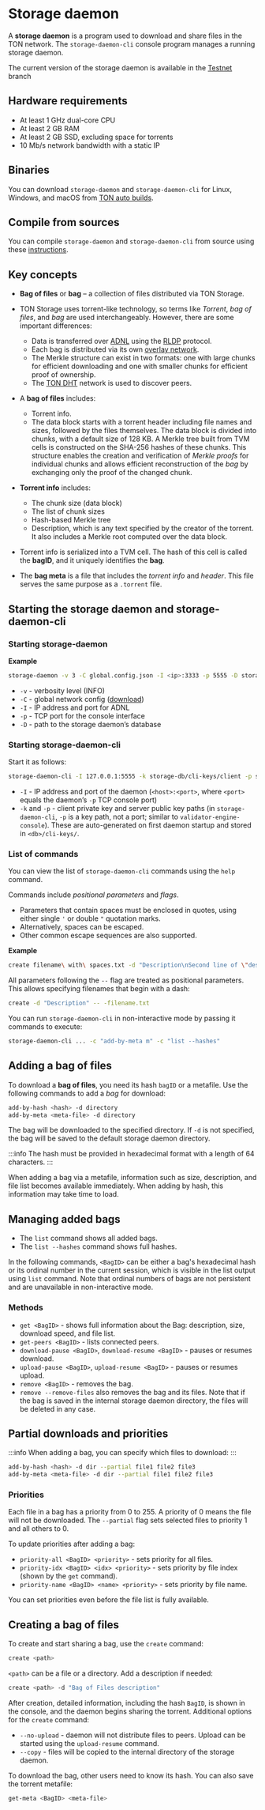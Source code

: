 
# Storage daemon

A **storage daemon** is a program used to download and share files in the TON network. The `storage-daemon-cli` console program manages a running storage daemon.

The current version of the storage daemon is available in the [Testnet](https://github.com/ton-blockchain/ton/tree/testnet) branch

## Hardware requirements

- At least 1 GHz dual-core CPU
- At least 2 GB RAM
- At least 2 GB SSD, excluding space for torrents
- 10 Mb/s network bandwidth with a static IP

## Binaries

You can download `storage-daemon` and `storage-daemon-cli` for Linux, Windows, and macOS from [TON auto builds](https://github.com/ton-blockchain/ton/releases/latest).

## Compile from sources

You can compile `storage-daemon` and `storage-daemon-cli` from source using these [instructions](/v3/guidelines/smart-contracts/howto/compile/compilation-instructions#storage-daemon).

## Key concepts

- **Bag of files** or **bag** – a collection of files distributed via TON Storage.

- TON Storage uses torrent-like technology, so terms like _Torrent_, _bag of files_, and _bag_ are used interchangeably. However, there are some important differences:
  - Data is transferred over [ADNL](/v3/documentation/network/protocols/adnl/overview) using the [RLDP](/v3/documentation/network/protocols/rldp) protocol.
  - Each bag is distributed via its own [overlay network](/v3/documentation/network/protocols/overlay).
  - The Merkle structure can exist in two formats: one with large chunks for efficient downloading and one with smaller chunks for efficient proof of ownership.
  - The [TON DHT](/v3/documentation/network/protocols/dht/overview) network is used to discover peers.

- A **bag of files** includes:
  - Torrent info.
  - The data block starts with a torrent header including file names and sizes, followed by the files themselves. The data block is divided into chunks, with a default size of 128 KB. A Merkle tree built from TVM cells is constructed on the SHA-256 hashes of these chunks. This structure enables the creation and verification of _Merkle proofs_ for individual chunks and allows efficient reconstruction of the _bag_ by exchanging only the proof of the changed chunk.

- **Torrent info** includes:
  - The chunk size (data block)
  - The list of chunk sizes
  - Hash-based Merkle tree
  - Description, which is any text specified by the creator of the torrent. It also includes a Merkle root computed over the data block.

- Torrent info is serialized into a TVM cell. The hash of this cell is called the **bagID**, and it uniquely identifies the **bag**.

- The **bag meta** is a file that includes the _torrent info_ and _header_. This file serves the same purpose as a `.torrent` file.

## Starting the storage daemon and storage-daemon-cli

### Starting storage-daemon

**Example**

```bash
storage-daemon -v 3 -C global.config.json -I <ip>:3333 -p 5555 -D storage-db
```

- `-v` - verbosity level (INFO)
- `-C` - global network config ([download](/v3/guidelines/smart-contracts/howto/compile/compilation-instructions#download-global-config))
- `-I` - IP address and port for ADNL
- `-p` - TCP port for the console interface
- `-D` - path to the storage daemon’s database

### Starting storage-daemon-cli

Start it as follows:

```bash
storage-daemon-cli -I 127.0.0.1:5555 -k storage-db/cli-keys/client -p storage-db/cli-keys/server.pub
```

- `-I` - IP address and port of the daemon (`<host>:<port>`, where `<port>` equals the daemon’s `-p` TCP console port)
- `-k` and `-p` - client private key and server public key paths (in `storage-daemon-cli`, `-p` is a key path, not a port; similar to `validator-engine-console`). These are auto-generated on first daemon startup and stored in `<db>/cli-keys/`.

### List of commands

You can view the list of `storage-daemon-cli` commands using the `help` command.

Commands include _positional parameters_ and _flags_.

- Parameters that contain spaces must be enclosed in quotes, using either single `'` or double `"` quotation marks.
- Alternatively, spaces can be escaped.
- Other common escape sequences are also supported.

**Example**

```bash
create filename\ with\ spaces.txt -d "Description\nSecond line of \"description\"\nBackslash: \\"
```

All parameters following the `--` flag are treated as positional parameters. This allows specifying filenames that begin with a dash:

```bash
create -d "Description" -- -filename.txt
```

You can run `storage-daemon-cli` in non-interactive mode by passing it commands to execute:

```bash
storage-daemon-cli ... -c "add-by-meta m" -c "list --hashes"
```

## Adding a bag of files

To download a **bag of files**, you need its hash `bagID` or a metafile. Use the following commands to add a _bag_ for download:

```bash
add-by-hash <hash> -d directory
add-by-meta <meta-file> -d directory
```

The bag will be downloaded to the specified directory. If `-d` is not specified, the bag will be saved to the default storage daemon directory.

:::info
The hash must be provided in hexadecimal format with a length of 64 characters.
:::

When adding a bag via a metafile, information such as size, description, and file list becomes available immediately. When adding by hash, this information may take time to load.

## Managing added bags

- The `list` command shows all added bags.
- The `list --hashes` command shows full hashes.

In the following commands, `<BagID>` can be either a bag's hexadecimal hash or its ordinal number in the current session, which is visible in the list output using `list` command. Note that ordinal numbers of bags are not persistent and are unavailable in non-interactive mode.

### Methods

- `get <BagID>` - shows full information about the Bag: description, size, download speed, and file list.
- `get-peers <BagID>` - lists connected peers.
- `download-pause <BagID>`, `download-resume <BagID>` - pauses or resumes download.
- `upload-pause <BagID>`, `upload-resume <BagID>` - pauses or resumes upload.
- `remove <BagID>` - removes the bag.
- `remove --remove-files` also removes the bag and its files. Note that if the bag is saved in the internal storage daemon directory, the files will be deleted in any case.

## Partial downloads and priorities

:::info
When adding a bag, you can specify which files to download:
:::

```bash
add-by-hash <hash> -d dir --partial file1 file2 file3
add-by-meta <meta-file> -d dir --partial file1 file2 file3
```

### Priorities

Each file in a bag has a priority from 0 to 255. A priority of 0 means the file will not be downloaded. The `--partial` flag sets selected files to priority 1 and all others to 0.

To update priorities after adding a bag:

- `priority-all <BagID> <priority>` - sets priority for all files.
- `priority-idx <BagID> <idx> <priority>` - sets priority by file index (shown by the `get` command).
- `priority-name <BagID> <name> <priority>` - sets priority by file name.

You can set priorities even before the file list is fully available.

## Creating a bag of files

To create and start sharing a bag, use the `create` command:

```bash
create <path>
```

`<path>` can be a file or a directory. Add a description if needed:

```bash
create <path> -d "Bag of Files description"
```

After creation, detailed information, including the hash `BagID`, is shown in the console, and the daemon begins sharing the torrent.
Additional options for the `create` command:

- `--no-upload` - daemon will not distribute files to peers. Upload can be started using the `upload-resume` command.
- `--copy` - files will be copied to the internal directory of the storage daemon.

To download the bag, other users need to know its hash. You can also save the torrent metafile:

```bash
get-meta <BagID> <meta-file>
```

<Feedback />
